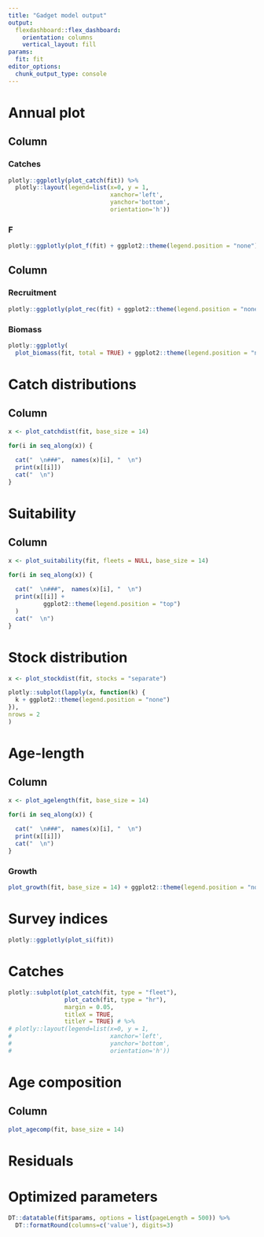 ```yaml
---
title: "Gadget model output"
output: 
  flexdashboard::flex_dashboard:
    orientation: columns
    vertical_layout: fill
params: 
  fit: fit
editor_options: 
  chunk_output_type: console
---
```


Annual plot
=======================================================================

Column {data-width=500}
-----------------------------------------------------------------------

### Catches

```r
plotly::ggplotly(plot_catch(fit)) %>% 
  plotly::layout(legend=list(x=0, y = 1, 
                             xanchor='left',
                             yanchor='bottom',
                             orientation='h'))
```

### F

```r
plotly::ggplotly(plot_f(fit) + ggplot2::theme(legend.position = "none"))
```



Column {data-width=500}
-----------------------------------------------------------------------

### Recruitment

```r
plotly::ggplotly(plot_rec(fit) + ggplot2::theme(legend.position = "none"))
```

### Biomass

```r
plotly::ggplotly(
  plot_biomass(fit, total = TRUE) + ggplot2::theme(legend.position = "none"))
```


Catch distributions 
=======================================================================

Column {.tabset}
-----------------------------------------------------------------------

```r
x <- plot_catchdist(fit, base_size = 14)
```

```r

for(i in seq_along(x)) {
  
  cat("  \n###",  names(x)[i], "  \n")
  print(x[[i]])
  cat("  \n")
}

```

Suitability
=======================================================================

Column {.tabset}
-----------------------------------------------------------------------

```r
x <- plot_suitability(fit, fleets = NULL, base_size = 14)
```

```r

for(i in seq_along(x)) {
  
  cat("  \n###",  names(x)[i], "  \n")
  print(x[[i]] + 
          ggplot2::theme(legend.position = "top")
  )
  cat("  \n")
}

```

Stock distribution 
=======================================================================

```r
x <- plot_stockdist(fit, stocks = "separate")

plotly::subplot(lapply(x, function(k) {
  k + ggplot2::theme(legend.position = "none")
}),
nrows = 2
)
```

Age-length
=======================================================================

Column {.tabset}
-----------------------------------------------------------------------

```r
x <- plot_agelength(fit, base_size = 14)
```

```r

for(i in seq_along(x)) {
  
  cat("  \n###",  names(x)[i], "  \n")
  print(x[[i]])
  cat("  \n")
}
```

### Growth

```r
plot_growth(fit, base_size = 14) + ggplot2::theme(legend.position = "none")
```

Survey indices
=======================================================================

```r
plotly::ggplotly(plot_si(fit))
```

Catches
=======================================================================

```r

plotly::subplot(plot_catch(fit, type = "fleet"),
                plot_catch(fit, type = "hr"),
                margin = 0.05,
                titleX = TRUE,
                titleY = TRUE) # %>% 
# plotly::layout(legend=list(x=0, y = 1, 
#                            xanchor='left',
#                            yanchor='bottom',
#                            orientation='h')) 

```

Age composition 
=======================================================================

Column 
-----------------------------------------------------------------------

```r
plot_agecomp(fit, base_size = 14)
```

Residuals
=======================================================================

Optimized parameters
=======================================================================

```r
DT::datatable(fit$params, options = list(pageLength = 500)) %>%
  DT::formatRound(columns=c('value'), digits=3)
```

